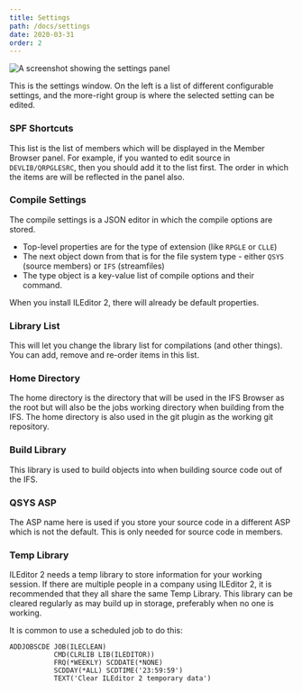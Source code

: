 ```yaml
---
title: Settings
path: /docs/settings
date: 2020-03-31
order: 2
---
```


![A screenshot showing the settings panel](./settings.png)

This is the settings window. On the left is a list of different configurable settings, and the more-right group is where the selected setting can be edited.

### SPF Shortcuts

This list is the list of members which will be displayed in the Member Browser panel. For example, if you wanted to edit source in `DEVLIB/QRPGLESRC`, then you should add it to the list first. The order in which the items are will be reflected in the panel also.

### Compile Settings

The compile settings is a JSON editor in which the compile options are stored.

- Top-level properties are for the type of extension (like `RPGLE` or `CLLE`)
- The next object down from that is for the file system type - either `QSYS` (source members) or `IFS` (streamfiles)
- The type object is a key-value list of compile options and their command.

When you install ILEditor 2, there will already be default properties.

### Library List

This will let you change the library list for compilations (and other things). You can add, remove and re-order items in this list.

### Home Directory

The home directory is the directory that will be used in the IFS Browser as the root but will also be the jobs working directory when building from the IFS. The home directory is also used in the git plugin as the working git repository.

### Build Library

This library is used to build objects into when building source code out of the IFS.

### QSYS ASP

The ASP name here is used if you store your source code in a different ASP which is not the default. This is only needed for source code in members.

### Temp Library

ILEditor 2 needs a temp library to store information for your working session. If there are multiple people in a company using ILEditor 2, it is recommended that they all share the same Temp Library. This library can be cleared regularly as may build up in storage, preferably when no one is working.

It is common to use a scheduled job to do this:

```
ADDJOBSCDE JOB(ILECLEAN) 
           CMD(CLRLIB LIB(ILEDITOR)) 
           FRQ(*WEEKLY) SCDDATE(*NONE) 
           SCDDAY(*ALL) SCDTIME('23:59:59') 
           TEXT('Clear ILEditor 2 temporary data')
```
